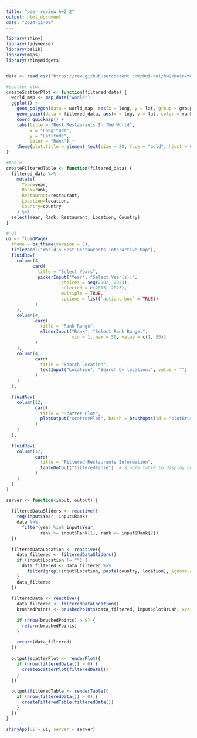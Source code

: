 ```yaml
---
title: "peer review hw2_2"
output: html_document
date: "2024-11-09"
--- 
```



```r

library(shiny)
library(tidyverse)
library(bslib)
library(maps)
library(shinyWidgets)


data <- read.csv("https://raw.githubusercontent.com/Rui-kai/hw2/main/WorldsBestRestaurants.csv")

#scatter plot
createScatterPlot <- function(filtered_data) {
  world_map <- map_data("world")
  ggplot() +
    geom_polygon(data = world_map, aes(x = long, y = lat, group = group), fill = "#D2B48C", color = "white") +
    geom_point(data = filtered_data, aes(x = lng, y = lat, color = rank), alpha = 0.6) +
    coord_quickmap() +
    labs(title = "Best Restaurants In The World",
         x = "Longitude",
         y = "Latitude",
         color = "Rank") +
    theme(plot.title = element_text(size = 20, face = "bold", hjust = 0.5))
}

#table
createFilteredTable <- function(filtered_data) {
  filtered_data %>% 
    mutate(
      Year=year,
      Rank=rank,
      Restaurant=restaurant,
      Location=location,
      Country=country
    ) %>%
  select(Year, Rank, Restaurant, Location, Country) 
}

# UI
ui <- fluidPage(
  theme = bs_theme(version = 5),  
  titlePanel("World's Best Restaurants Interactive Map"),
  fluidRow(
    column(4, 
          card(
            title = "Select Years",
            pickerInput("Year", "Select Year(s):",
                     choices = seq(2002, 2023),
                     selected = c(2015, 2023),
                     multiple = TRUE,
                     options = list(`actions-box` = TRUE))
           )
    ),
    column(4,
           card(
             title = "Rank Range",
             sliderInput("Rank", "Select Rank Range:",
                         min = 1, max = 50, value = c(1, 50))
           )
    ),
    column(4,
           card(
             title = "Search Location",
             textInput("Location", "Search by location:", value = "")
           )
    )
  ),

  fluidRow(
    column(12,
           card(
             title = "Scatter Plot",
             plotOutput("scatterPlot", brush = brushOpts(id = "plotBrush"))
           )
    )
  ),
  
  fluidRow(
    column(12,
           card(
             title = "Filtered Restaurants Information",
             tableOutput("filteredTable")  # Single table to display both filtered and brushed data
           )
    )
  )
)

server <- function(input, output) {
  
  filteredDataSliders <- reactive({
    req(input$Year, input$Rank)
    data %>%
      filter(year %in% input$Year, 
             rank >= input$Rank[1], rank <= input$Rank[2])
  })
  
  filteredDataLocation <- reactive({
    data_filtered <- filteredDataSliders()
    if (input$Location != "") {
      data_filtered <- data_filtered %>% 
        filter(grepl(input$Location, paste(country, location), ignore.case = TRUE))
    }
    data_filtered
  })
  
  filteredData <- reactive({
    data_filtered <- filteredDataLocation()
    brushedPoints <- brushedPoints(data_filtered, input$plotBrush, xvar = 'lng', yvar = 'lat')
    
    if (nrow(brushedPoints) > 0) {
      return(brushedPoints)
    }
    
    return(data_filtered)
  })
  
  output$scatterPlot <- renderPlot({
    if (nrow(filteredData()) > 0) {
      createScatterPlot(filteredData())
    }
  })
  
  output$filteredTable <- renderTable({
    if (nrow(filteredData()) > 0) {
      createFilteredTable(filteredData())
    }
  })
}

shinyApp(ui = ui, server = server)

```

